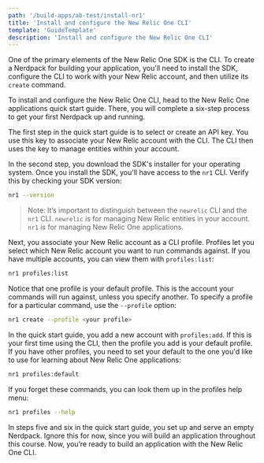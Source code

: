 ```yaml
---
path: '/build-apps/ab-test/install-nr1'
title: 'Install and configure the New Relic One CLI'
template: 'GuideTemplate'
description: 'Install and configure the New Relic One CLI'
---
```


One of the primary elements of the New Relic One SDK is the CLI. To create a Nerdpack for building your application, you'll need to install the SDK, configure the CLI to work with your New Relic account, and then utilize its `create` command.

To install and configure the New Relic One CLI, head to the New Relic One applications quick start guide. There, you will complete a six-step process to get your first Nerdpack up and running.

The first step in the quick start guide is to select or create an API key. You use this key to associate your New Relic account with the CLI. The CLI then uses the key to manage entities within your account.

In the second step, you download the SDK's installer for your operating system. Once you install the SDK, you'll have access to the `nr1` CLI. Verify this by checking your SDK version:

```bash
nr1 --version
```

> Note: It’s important to distinguish between the `newrelic` CLI and the `nr1` CLI. `newrelic` is for managing New Relic entities in your account. `nr1` is for managing New Relic One applications.

Next, you associate your New Relic account as a CLI profile. Profiles let you select which New Relic account you want to run commands against. If you have multiple accounts, you can view them with `profiles:list`:

```bash
nr1 profiles:list
```

Notice that one profile is your default profile. This is the account your commands will run against, unless you specify another. To specify a profile for a particular command, use the `--profile` option:

```bash
nr1 create --profile <your profile>
```

In the quick start guide, you add a new account with `profiles:add`. If this is your first time using the CLI, then the profile you add is your default profile. If you have other profiles, you need to set your default to the one you'd like to use for learning about New Relic One applications:

```bash
nr1 profiles:default
```

If you forget these commands, you can look them up in the profiles help menu:

```bash
nr1 profiles --help
```

In steps five and six in the quick start guide, you set up and serve an empty Nerdpack. Ignore this for now, since you will build an application throughout this course. Now, you’re ready to build an application with the New Relic One CLI.
